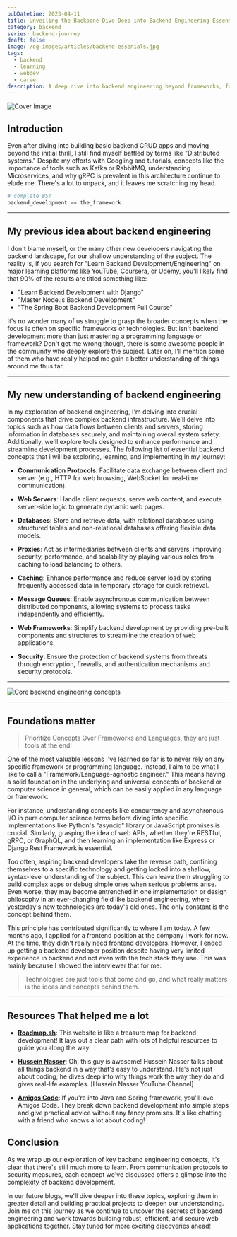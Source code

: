 ```yaml
---
pubDatetime: 2023-04-11
title: Unveiling the Backbone Dive Deep into Backend Engineering Essentials!
category: backend
series: backend-journey
draft: false
image: /og-images/articles/backend-essenials.jpg
tags:
  - backend
  - learning
  - webdev
  - career
description: A deep dive into backend engineering beyond frameworks, focusing on core concepts like communication protocols, databases, security, and scalability.
---
```


![Cover Image](/og-images/articles/backend-essenials.jpg)

## Introduction 

Even after diving into building basic backend CRUD apps and moving beyond the initial thrill, I still find myself baffled by terms like "Distributed systems." Despite my efforts with Googling and tutorials, concepts like the importance of tools such as Kafka or RabbitMQ, understanding Microservices, and why gRPC is prevalent in this architecture continue to elude me. There's a lot to unpack, and it leaves me scratching my head.

```python
# complete BS!
backend_development == the_framework
```

---

## My previous idea about backend engineering

I don't blame myself, or the many other new developers navigating the backend landscape, for our shallow understanding of the subject. The reality is, if you search for "Learn Backend Development/Engineering" on major learning platforms like YouTube, Coursera, or Udemy, you'll likely find that 90% of the results are titled something like:

- "Learn Backend Development with Django"
- "Master Node.js Backend Development"
- "The Spring Boot Backend Development Full Course"

It's no wonder many of us struggle to grasp the broader concepts when the focus is often on specific frameworks or technologies. But isn't backend development more than just mastering a programming language or framework? Don't get me wrong though, there is some awesome people in the community who deeply explore the subject. Later on, I'll mention some of them who have really helped me gain a better understanding of things around me thus far.

---

## My new understanding of backend engineering

In my exploration of backend engineering, I'm delving into crucial components that drive complex backend infrastructure. We'll delve into topics such as how data flows between clients and servers, storing information in databases securely, and maintaining overall system safety. Additionally, we'll explore tools designed to enhance performance and streamline development processes.
The following list of essential backend concepts that i will be exploring, learning, and implementing in my journey:

- **Communication Protocols**: 
  Facilitate data exchange between client and server (e.g., HTTP for web browsing, WebSocket for real-time communication).

- **Web Servers**: 
  Handle client requests, serve web content, and execute server-side logic to generate dynamic web pages.

- **Databases**: 
  Store and retrieve data, with relational databases using structured tables and non-relational databases offering flexible data models.

- **Proxies**: 
  Act as intermediaries between clients and servers, improving security, performance, and scalability by playing various roles from caching to load balancing to others.

- **Caching**: 
  Enhance performance and reduce server load by storing frequently accessed data in temporary storage for quick retrieval.

- **Message Queues**: 
  Enable asynchronous communication between distributed components, allowing systems to process tasks independently and efficiently.

- **Web Frameworks**: 
  Simplify backend development by providing pre-built components and structures to streamline the creation of web applications.

- **Security**: 
  Ensure the protection of backend systems from threats through encryption, firewalls, and authentication mechanisms and security protocols.

--- 

![Core backend engineering concepts](https://dev-to-uploads.s3.amazonaws.com/uploads/articles/d8t76cay50onx4n1ft91.gif)

---

## Foundations matter
> Prioritize Concepts Over Frameworks and Languages, they are just tools at the end!

One of the most valuable lessons I've learned so far is to never rely on any specific framework or programming language. Instead, I aim to be what I like to call a "Framework/Language-agnostic engineer." This means having a solid foundation in the underlying and universal concepts of backend or computer science in general, which can be easily applied in any language or framework.

For instance, understanding concepts like concurrency and asynchronous I/O in pure computer science terms before diving into specific implementations like Python's "asyncio" library or JavaScript promises is crucial. Similarly, grasping the idea of web APIs, whether they're RESTful, gRPC, or GraphQL, and then learning an implementation like Express or Django Rest Framework is essential.

Too often, aspiring backend developers take the reverse path, confining themselves to a specific technology and getting locked into a shallow, syntax-level understanding of the subject. This can leave them struggling to build complex apps or debug simple ones when serious problems arise. Even worse, they may become entrenched in one implementation or design philosophy in an ever-changing field like backend engineering, where yesterday's new technologies are today's old ones. The only constant is the concept behind them.

This principle has contributed significantly to where I am today. A few months ago, I applied for a frontend position at the company I work for now. At the time, they didn't really need frontend developers. However, I ended up getting a backend developer position despite having very limited experience in backend and not even with the tech stack they use. This was mainly because I showed the interviewer that for me:
> Technologies are just tools that come and go, and what really matters is the ideas and concepts behind them.

---

## Resources That helped me a lot

- [**Roadmap.sh**](https://roadmap.sh/backend): This website is like a treasure map for backend development! It lays out a clear path with lots of helpful resources to guide you along the way.


- [**Hussein Nasser**](https://www.youtube.com/@hnasr): Oh, this guy is awesome! Hussein Nasser talks about all things backend in a way that's easy to understand. He's not just about coding; he dives deep into why things work the way they do and gives real-life examples.
[Hussein Nasser YouTube Channel]


- [**Amigos Code**](https://www.youtube.com/@amigoscode): If you're into Java and Spring framework, you'll love Amigos Code. They break down backend development into simple steps and give practical advice without any fancy promises. It's like chatting with a friend who knows a lot about coding!

## Conclusion

As we wrap up our exploration of key backend engineering concepts, it's clear that there's still much more to learn. From communication protocols to security measures, each concept we've discussed offers a glimpse into the complexity of backend development.

In our future blogs, we'll dive deeper into these topics, exploring them in greater detail and building practical projects to deepen our understanding. Join me on this journey as we continue to uncover the secrets of backend engineering and work towards building robust, efficient, and secure web applications together. Stay tuned for more exciting discoveries ahead!
